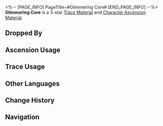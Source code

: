 <%-- [PAGE_INFO]
PageTitle=#Glimmering Core#
[END_PAGE_INFO] --%>
{{Item Infobox
|id          = 111002
|image       = Item Glimmering Core.png
|type        = Trace Material
|type2       = Character Ascension Material
|invCategory = Upgrade Materials
|rarity      = 3
|effect      = 
|description = The heart of a monster wandering the Fragmentum. Normal material used for enhancement.
|source1     = [[Certain Fragmentum Monsters at Equilibrium Level 2 or higher]]
|source2     = [[Omni-Synthesizer]] &mdash; Material Synthesis
|source3     = [[Simulated Universe]] enemies
|source4     = [[Omni-Synthesizer]] &mdash; Material Exchange
}}
{{Description|It is a lesion that breeds evil, the impulse to sin. It is the source of the Fragmentum distortion.<br />The heart is glimmering and the veins on it indicate it's still alive.<br /><br />''"What kind of monster is this? Did you see it... Its face! It has the face of our previous leader!"''}}
'''Glimmering Core''' is a 3-star [[Trace Material]] and [[Character Ascension Material]].

==Dropped By==
{{Dropped By}}

==Ascension Usage==
{{Ascension Usage}}

==Trace Usage==
{{Trace Usage}}

==Other Languages==
{{Other Languages
|en   = Glimmering Core
|zhs  = 微光原核
|zht  = 微光原核
|ja   = 微かに光る原核
|ko   = 희미한 빛의 코어
|es   = Núcleo reluciente
|fr   = Noyau brillant
|ru   = Мерцающее ядро
|th   = Glimmering Core
|vi   = Lõi Phát Sáng
|de   = Schimmernder Kern
|id   = Glimmering Core
|pt   = Núcleo Cintilante
}}

==Change History==
{{Change History|1.0}}

==Navigation==
{{Upgrade Material Navbox}}